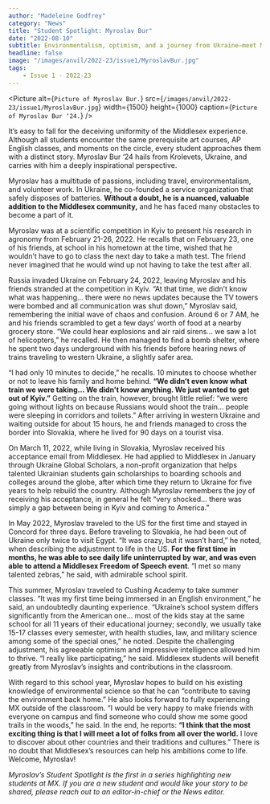 ```yaml
---
author: "Madeleine Godfrey"
category: "News"
title: "Student Spotlight: Myroslav Bur"
date: "2022-08-10"
subtitle: Environmentalism, optimism, and a journey from Ukraine—meet Myroslav ‘24."
headline: false
image: "/images/anvil/2022-23/issue1/MyroslavBur.jpg"
tags:
    - Issue 1 - 2022-23
---
```



<Picture
	alt={`Picture of Myroslav Bur.`}
	src={`/images/anvil/2022-23/issue1/MyroslavBur.jpg`}
    width={1500}
    height={1000}
    caption={`Picture of Myroslav Bur ‘24.`}
/>


It’s easy to fall for the deceiving uniformity of the Middlesex experience. Although all students encounter the same prerequisite art courses, AP English classes, and moments on the circle, every student approaches them with a distinct story. Myroslav Bur ‘24 hails from Krolevets, Ukraine, and carries with him a deeply inspirational perspective.

Myroslav has a multitude of passions, including travel, environmentalism, and volunteer work. In Ukraine, he co-founded a service organization that safely disposes of batteries. **Without a doubt, he is a nuanced, valuable addition to the Middlesex community,** and he has faced many obstacles to become a part of it. 

Myroslav was at a scientific competition in Kyiv to present his research in agronomy from February 21-26, 2022. He recalls that on February 23, one of his friends, at school in his hometown at the time, wished that he wouldn’t have to go to class the next day to take a math test. The friend never imagined that he would wind up not having to take the test after all. 

Russia invaded Ukraine on February 24, 2022, leaving Myroslav and his friends stranded at the competition in Kyiv. “At that time, we didn’t know what was happening… there were no news updates because the TV towers were bombed and all communication was shut down,” Myroslav said, remembering the initial wave of chaos and confusion. Around 6 or 7 AM, he and his friends scrambled to get a few days’ worth of food at a nearby grocery store. “We could hear explosions and air raid sirens… we saw a lot of helicopters,” he recalled. He then managed to find a bomb shelter, where he spent two days underground with his friends before hearing news of trains traveling to western Ukraine, a slightly safer area. 

“I had only 10 minutes to decide,” he recalls. 10 minutes to choose whether or not to leave his family and home behind. **“We didn’t even know what train we were taking… We didn't know anything. We just wanted to get out of Kyiv.”** Getting on the train, however, brought little relief: “we were going without lights on because Russians would shoot the train… people were sleeping in corridors and toilets.” After arriving in western Ukraine and waiting outside for about 15 hours, he and friends managed to cross the border into Slovakia, where he lived for 90 days on a tourist visa.

On March 11, 2022, while living in Slovakia, Myroslav received his acceptance email from Middlesex. He had applied to Middlesex in January through Ukraine Global Scholars, a non-profit organization that helps talented Ukrainian students gain scholarships to boarding schools and colleges around the globe, after which time they return to Ukraine for five years to help rebuild the country. Although Myroslav remembers the joy of receiving his acceptance, in general he felt “very shocked… there was simply a gap between being in Kyiv and coming to America.”

In May 2022, Myroslav traveled to the US for the first time and stayed in Concord for three days. Before traveling to Slovakia, he had been out of Ukraine only twice to visit Egypt. “It was crazy, but it wasn’t hard,” he noted, when describing the adjustment to life in the US. **For the first time in months, he was able to see daily life uninterrupted by war, and was even able to attend a Middlesex Freedom of Speech event**. “I met so many talented zebras,” he said, with admirable school spirit. 

This summer, Myroslav traveled to Cushing Academy to take summer classes. “It was my first time being immersed in an English environment,” he said, an undoubtedly daunting experience. “Ukraine’s school system differs significantly from the American one… most of the kids stay at the same school for all 11 years of their educational journey; secondly, we usually take 15-17 classes every semester, with health studies, law, and military science among some of the special ones,” he noted. Despite the challenging adjustment, his agreeable optimism and impressive intelligence allowed him to thrive. “I really like participating,” he said. Middlesex students will benefit greatly from Myroslav’s insights and contributions in the classroom.

With regard to this school year, Myroslav hopes to build on his existing knowledge of environmental science so that he can “contribute to saving the environment back home.” He also looks forward to fully experiencing MX outside of the classroom. “I would be very happy to make friends with everyone on campus and find someone who could show me some good trails in the woods,” he said. In the end, he reports: **“I think that the most exciting thing is that I will meet a lot of folks from all over the world.** I love to discover about other countries and their traditions and cultures.” There is no doubt that Middlesex’s resources can help his ambitions come to life. Welcome, Myroslav!

_Myroslav’s Student Spotlight is the first in a series highlighting new students at MX. If you are a new student and would like your story to be shared, please reach out to an editor-in-chief or the News editor._